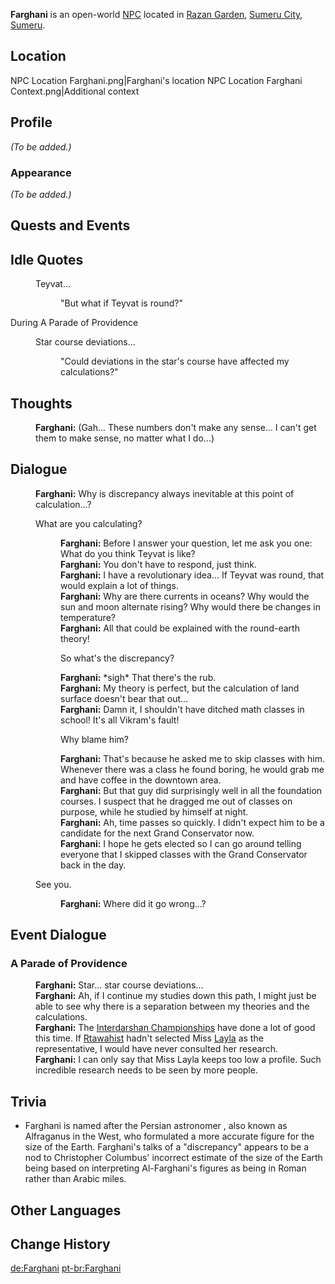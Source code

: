 {{Meta
|missing_NPC_profile  = yes
}}
{{Character Infobox
|type             = Open-World NPC
|image            = NPC Farghani.png
|region           = Sumeru
|location         = Sumeru
|affiliation      = Rtawahist
|title            = Researcher
|ancestry         = <!-- Clan/family -->
|father           = 
|mother           = 
|spouse           = 
|sibling          = 
|child            = 
|relative         = 
|voiceEN          = 
|voiceCN          = 
|voiceJP          = 
}}
'''Farghani''' is an open-world [[NPC]] located in [[Razan Garden]], [[Sumeru City]], [[Sumeru]].

==Location==
<gallery>
NPC Location Farghani.png|Farghani's location
NPC Location Farghani Context.png|Additional context
</gallery>

==Profile==
''(To be added.)''

===Appearance===
''(To be added.)''

==Quests and Events==
{{Quests and Events}}

==Idle Quotes==
{{Dialogue Start}}
:{{DIcon|Idle}} Teyvat...
::{{A|VO Farghani 01.ogg}} "But what if Teyvat is round?"
{{Dialogue End}}

;During A Parade of Providence
{{Dialogue Start}}
:{{DIcon|Idle}} Star course deviations...
::{{A|VO Farghani A Parade of Providence 01.ogg}} "Could deviations in the star's course have affected my calculations?"
{{Dialogue End}}

==Thoughts==
{{All Schemes to Know Explanation|name=Farghani}}
:{{A|VO Farghani All Schemes to Know 01.ogg}} '''Farghani:''' (Gah... These numbers don't make any sense... I can't get them to make sense, no matter what I do...)

==Dialogue==
{{Dialogue Start}}
:'''Farghani:''' Why is discrepancy always inevitable at this point of calculation...?
:{{DIcon}} What are you calculating?
::'''Farghani:''' Before I answer your question, let me ask you one: What do you think Teyvat is like?
::'''Farghani:''' You don't have to respond, just think.
::'''Farghani:''' I have a revolutionary idea... If Teyvat was round, that would explain a lot of things.
::'''Farghani:''' Why are there currents in oceans? Why would the sun and moon alternate rising? Why would there be changes in temperature?
::'''Farghani:''' All that could be explained with the round-earth theory!
::{{DIcon}} So what's the discrepancy?
::'''Farghani:''' *sigh* That there's the rub.
::'''Farghani:''' My theory is perfect, but the calculation of land surface doesn't bear that out...
::'''Farghani:''' Damn it, I shouldn't have ditched math classes in school! It's all Vikram's fault!
::{{DIcon}} Why blame him?
::'''Farghani:''' That's because he asked me to skip classes with him. Whenever there was a class he found boring, he would grab me and have coffee in the downtown area.
::'''Farghani:''' But that guy did surprisingly well in all the foundation courses. I suspect that he dragged me out of classes on purpose, while he studied by himself at night.
::'''Farghani:''' Ah, time passes so quickly. I didn't expect him to be a candidate for the next Grand Conservator now.
::'''Farghani:''' I hope he gets elected so I can go around telling everyone that I skipped classes with the Grand Conservator back in the day.
:{{DIcon}} See you.
::'''Farghani:''' Where did it go wrong...?
{{Dialogue End}}

==Event Dialogue==
===A Parade of Providence===
{{Dialogue Start}}
:'''Farghani:''' Star... star course deviations...
:'''Farghani:''' Ah, if I continue my studies down this path, I might just be able to see why there is a separation between my theories and the calculations.
:'''Farghani:''' The [[Interdarshan Championship]]s have done a lot of good this time. If [[Rtawahist]] hadn't selected Miss [[Layla]] as the representative, I would have never consulted her research.
:'''Farghani:''' I can only say that Miss Layla keeps too low a profile. Such incredible research needs to be seen by more people.
{{Dialogue End}}

==Trivia== 
* Farghani is named after the Persian astronomer {{Lang|Al-Farghani|ar=أبو العبّاس أحمد بن محمد بن كثير الفرغاني|ar_rm=Abū al-ʿAbbās Aḥmad ibn Muḥammad ibn Kathīr al-Farghānī}}, also known as Alfraganus in the West, who formulated a more accurate figure for the size of the Earth. Farghani's talks of a "discrepancy" appears to be a nod to Christopher Columbus' incorrect estimate of the size of the Earth being based on interpreting Al-Farghani's figures as being in Roman rather than Arabic miles.

==Other Languages==
{{Other Languages
|default_hidden = 1
|en        = Farghani
|zhs       = 法伽尼
|zhs_rm    = Fǎjiāní
|zht       = 法伽尼
|zht_rm    = Fǎjiāní
|ja        = ファルガーニー
|ja_rm     = Farugaanii
|ko        = 파르가니
|es        = Fargani
|fr        = Farghani
|ru        = Фаргани
|th        = Farghani
|vi        = Farghani
|de        = Farghani
|id        = Farghani
|pt        = Farghani
|tr        = Farghani
|it        = Farghani
}}

==Change History==
{{Change History|3.0}}
<!--
==References==
{{Reflist}}
-->
[[de:Farghani]]
[[pt-br:Farghani]]
